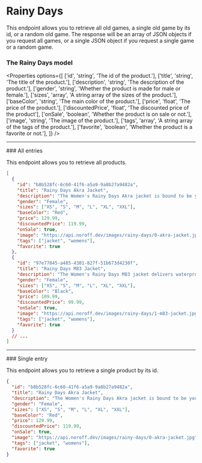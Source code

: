 
# Rainy Days

This endpoint allows you to retrieve all old games, a single old game by its id, or a random old game. The response will be an array of JSON objects if you request all games, or a single JSON object if you request a single game or a random game.

### The Rainy Days model

<Properties
  options={[
    ['id', 'string', 'The id of the product.'],
    ['title', 'string', 'The title of the product.'],
    ['description', 'string', 'The description of the product.'],
    ['gender', 'string', 'Whether the product is made for male or female.'],
    ['sizes', 'array', 'A string array of the sizes of the product.'],
    ['baseColor', 'string', 'The main color of the product.'],
    ['price', 'float', 'The price of the product.'],
    ['discountedPrice', 'float', 'The discounted price of the product'],
    ['onSale', 'boolean', 'Whether the product is on sale or not.'],
    ['image', 'string', 'The image of the product.'],
    ['tags', 'array', 'A string array of the tags of the product.'],
    ['favorite', 'boolean', 'Whether the product is a favorite or not.'],
  ]}
/>

<Hr />
### All entries

<EndpointDetails path="/rainy-days" />

This endpoint allows you to retrieve all products.

```json filename="Response"
[
  {
    "id": "b8b528fc-6c60-41f6-a5a9-9a8b27a9482a",
    "title": "Rainy Days Akra Jacket",
    "description": "The Women's Rainy Days Akra jacket is bound to be your new go-to water-repellent rain jacket.",
    "gender": "Female",
    "sizes": ["XS", "S", "M", "L", "XL", "XXL"],
    "baseColor": "Red",
    "price": 129.99,
    "discountedPrice": 119.99,
    "onSale": true,
    "image": "https://api.noroff.dev/images/rainy-days/0-akra-jacket.jpg",
    "tags": ["jacket", "womens"],
    "favorite": true
  },
  {
    "id": "97e77845-a485-4301-827f-51b673d4230f",
    "title": "Rainy Days M83 Jacket",
    "description": "The Women's Rainy Days M83 jacket delivers waterproof, breathable protection from head to waist. Perfect for the adventure seekers.",
    "gender": "Female",
    "sizes": ["XS", "S", "M", "L", "XL", "XXL"],
    "baseColor": "Black",
    "price": 109.99,
    "discountedPrice": 99.99,
    "onSale": true,
    "image": "https://api.noroff.dev/images/rainy-days/1-m83-jacket.jpg",
    "tags": ["jacket", "womens"],
    "favorite": true
  }
  // ...
]
```

<Hr />
### Single entry

<EndpointDetails path="/rainy-days/<id>" />

This endpoint allows you to retrieve a single product by its id.

```json filename="Response"
{
  "id": "b8b528fc-6c60-41f6-a5a9-9a8b27a9482a",
  "title": "Rainy Days Akra Jacket",
  "description": "The Women's Rainy Days Akra jacket is bound to be your new go-to water-repellent rain jacket.",
  "gender": "Female",
  "sizes": ["XS", "S", "M", "L", "XL", "XXL"],
  "baseColor": "Red",
  "price": 129.99,
  "discountedPrice": 119.99,
  "onSale": true,
  "image": "https://api.noroff.dev/images/rainy-days/0-akra-jacket.jpg",
  "tags": ["jacket", "womens"],
  "favorite": true
}
```
